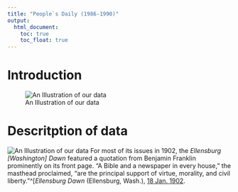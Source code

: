 ```yaml
---
title: "People`s Daily (1986-1990)"
output:
  html_document:
    toc: true
    toc_float: true
---
```

# Introduction

![An Illustration of our data](graph/mscore.png) 

# Descritption of data
![An Illustration of our data](graph/dscore.png) 
For most of its issues in 1902, the *Ellensburg [Washington] Dawn* featured a quotation from Benjamin Franklin prominently on its front page. "A Bible and a newspaper in every house," the masthead proclaimed, "are the principal support of virtue, morality, and civil liberty."^[*Ellensburg Dawn* (Ellensburg, Wash.), [18 Jan. 1902](http://chroniclingamerica.loc.gov/lccn/sn88085012/1902-01-18/ed-1/seq-1/). 